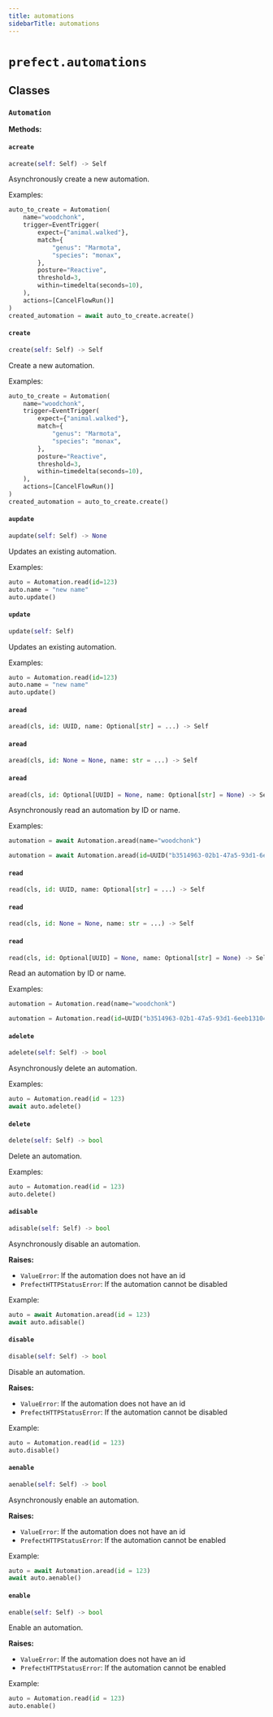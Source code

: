 ```yaml
---
title: automations
sidebarTitle: automations
---
```


# `prefect.automations`

## Classes

### `Automation` <sup><a href="https://github.com/prefecthq/prefect/blob/main/src/prefect/automations.py#L78" target="_blank"><Icon icon="github" style="width: 14px; height: 14px;" /></a></sup>

**Methods:**

#### `acreate` <sup><a href="https://github.com/prefecthq/prefect/blob/main/src/prefect/automations.py#L81" target="_blank"><Icon icon="github" style="width: 14px; height: 14px;" /></a></sup>

```python
acreate(self: Self) -> Self
```

Asynchronously create a new automation.

Examples:

```python
auto_to_create = Automation(
    name="woodchonk",
    trigger=EventTrigger(
        expect={"animal.walked"},
        match={
            "genus": "Marmota",
            "species": "monax",
        },
        posture="Reactive",
        threshold=3,
        within=timedelta(seconds=10),
    ),
    actions=[CancelFlowRun()]
)
created_automation = await auto_to_create.acreate()
```


#### `create` <sup><a href="https://github.com/prefecthq/prefect/blob/main/src/prefect/automations.py#L111" target="_blank"><Icon icon="github" style="width: 14px; height: 14px;" /></a></sup>

```python
create(self: Self) -> Self
```

Create a new automation.

Examples:

```python
auto_to_create = Automation(
    name="woodchonk",
    trigger=EventTrigger(
        expect={"animal.walked"},
        match={
            "genus": "Marmota",
            "species": "monax",
        },
        posture="Reactive",
        threshold=3,
        within=timedelta(seconds=10),
    ),
    actions=[CancelFlowRun()]
)
created_automation = auto_to_create.create()
```


#### `aupdate` <sup><a href="https://github.com/prefecthq/prefect/blob/main/src/prefect/automations.py#L140" target="_blank"><Icon icon="github" style="width: 14px; height: 14px;" /></a></sup>

```python
aupdate(self: Self) -> None
```

Updates an existing automation.

Examples:

```python
auto = Automation.read(id=123)
auto.name = "new name"
auto.update()
```


#### `update` <sup><a href="https://github.com/prefecthq/prefect/blob/main/src/prefect/automations.py#L160" target="_blank"><Icon icon="github" style="width: 14px; height: 14px;" /></a></sup>

```python
update(self: Self)
```

Updates an existing automation.

Examples:


```python
auto = Automation.read(id=123)
auto.name = "new name"
auto.update()
```


#### `aread` <sup><a href="https://github.com/prefecthq/prefect/blob/main/src/prefect/automations.py#L182" target="_blank"><Icon icon="github" style="width: 14px; height: 14px;" /></a></sup>

```python
aread(cls, id: UUID, name: Optional[str] = ...) -> Self
```

#### `aread` <sup><a href="https://github.com/prefecthq/prefect/blob/main/src/prefect/automations.py#L186" target="_blank"><Icon icon="github" style="width: 14px; height: 14px;" /></a></sup>

```python
aread(cls, id: None = None, name: str = ...) -> Self
```

#### `aread` <sup><a href="https://github.com/prefecthq/prefect/blob/main/src/prefect/automations.py#L189" target="_blank"><Icon icon="github" style="width: 14px; height: 14px;" /></a></sup>

```python
aread(cls, id: Optional[UUID] = None, name: Optional[str] = None) -> Self
```

Asynchronously read an automation by ID or name.

Examples:

```python
automation = await Automation.aread(name="woodchonk")
```

```python
automation = await Automation.aread(id=UUID("b3514963-02b1-47a5-93d1-6eeb131041cb"))
```


#### `read` <sup><a href="https://github.com/prefecthq/prefect/blob/main/src/prefect/automations.py#L228" target="_blank"><Icon icon="github" style="width: 14px; height: 14px;" /></a></sup>

```python
read(cls, id: UUID, name: Optional[str] = ...) -> Self
```

#### `read` <sup><a href="https://github.com/prefecthq/prefect/blob/main/src/prefect/automations.py#L232" target="_blank"><Icon icon="github" style="width: 14px; height: 14px;" /></a></sup>

```python
read(cls, id: None = None, name: str = ...) -> Self
```

#### `read` <sup><a href="https://github.com/prefecthq/prefect/blob/main/src/prefect/automations.py#L236" target="_blank"><Icon icon="github" style="width: 14px; height: 14px;" /></a></sup>

```python
read(cls, id: Optional[UUID] = None, name: Optional[str] = None) -> Self
```

Read an automation by ID or name.

Examples:

```python
automation = Automation.read(name="woodchonk")
```

```python
automation = Automation.read(id=UUID("b3514963-02b1-47a5-93d1-6eeb131041cb"))
```


#### `adelete` <sup><a href="https://github.com/prefecthq/prefect/blob/main/src/prefect/automations.py#L273" target="_blank"><Icon icon="github" style="width: 14px; height: 14px;" /></a></sup>

```python
adelete(self: Self) -> bool
```

Asynchronously delete an automation.

Examples:

```python
auto = Automation.read(id = 123)
await auto.adelete()
```


#### `delete` <sup><a href="https://github.com/prefecthq/prefect/blob/main/src/prefect/automations.py#L297" target="_blank"><Icon icon="github" style="width: 14px; height: 14px;" /></a></sup>

```python
delete(self: Self) -> bool
```

Delete an automation.

Examples:

```python
auto = Automation.read(id = 123)
auto.delete()
```


#### `adisable` <sup><a href="https://github.com/prefecthq/prefect/blob/main/src/prefect/automations.py#L320" target="_blank"><Icon icon="github" style="width: 14px; height: 14px;" /></a></sup>

```python
adisable(self: Self) -> bool
```

Asynchronously disable an automation.

**Raises:**
- `ValueError`: If the automation does not have an id
- `PrefectHTTPStatusError`: If the automation cannot be disabled

Example:
```python
auto = await Automation.aread(id = 123)
await auto.adisable()
```


#### `disable` <sup><a href="https://github.com/prefecthq/prefect/blob/main/src/prefect/automations.py#L347" target="_blank"><Icon icon="github" style="width: 14px; height: 14px;" /></a></sup>

```python
disable(self: Self) -> bool
```

Disable an automation.

**Raises:**
- `ValueError`: If the automation does not have an id
- `PrefectHTTPStatusError`: If the automation cannot be disabled

Example:
```python
auto = Automation.read(id = 123)
auto.disable()
```


#### `aenable` <sup><a href="https://github.com/prefecthq/prefect/blob/main/src/prefect/automations.py#L374" target="_blank"><Icon icon="github" style="width: 14px; height: 14px;" /></a></sup>

```python
aenable(self: Self) -> bool
```

Asynchronously enable an automation.

**Raises:**
- `ValueError`: If the automation does not have an id
- `PrefectHTTPStatusError`: If the automation cannot be enabled

Example:
```python
auto = await Automation.aread(id = 123)
await auto.aenable()
```


#### `enable` <sup><a href="https://github.com/prefecthq/prefect/blob/main/src/prefect/automations.py#L401" target="_blank"><Icon icon="github" style="width: 14px; height: 14px;" /></a></sup>

```python
enable(self: Self) -> bool
```

Enable an automation.

**Raises:**
- `ValueError`: If the automation does not have an id
- `PrefectHTTPStatusError`: If the automation cannot be enabled

Example:
```python
auto = Automation.read(id = 123)
auto.enable()
```

